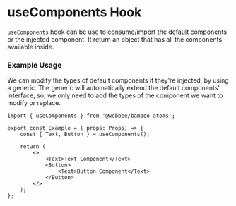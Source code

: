 <!-- Custom-MDX-Documentation.mdx -->

# useComponents Hook

`useComponents` hook can be use to consume/import the default components or the injected component.
It return an object that has all the components available inside.

### Example Usage

We can modify the types of default components if they're injected, by using a generic.
The generic will automatically extend the default components' interface, so, we only need to add the types of the component we want to modify or replace.

```tsx
import { useComponents } from '@webbee/bamboo-atoms';

export const Example = (_props: Props) => {
    const { Text, Button } = useComponents();

    return (
        <>
            <Text>Text Component</Text>
            <Button>
                <Text>Button Component</Text>
            </Button>
        </>
    );
};
```
